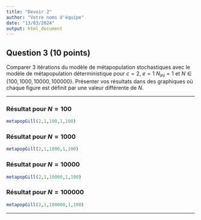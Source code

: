 ```yaml
---
title: "Devoir 2"
author: "Votre noms d'équipe"
date: "13/03/2024"
output: html_document
---
```


## Question 3 (10 points)  

Comparer 3 itérations du modèle de métapopulation stochastiques avec le modèle de métapopulation déterministique pour $c=2$, $e=1$ $N_{ini}=1$ et
$N\in\{100,1000,10000, 100000\}$.  Présenter vos résultats dans des graphiques où chaque figure est définit par une valeur différente de $N$.

***

### Résultat pour $N=100$

```r
metapopGill(2,1,100,1,100)
```


### Résultat pour $N=1000$

```r
metapopGill(2,1,1000,1,100)
```

### Résultat pour $N=10000$

```r
metapopGill(2,1,10000,1,100)
```

### Résultat pour $N=100000$

```r
metapopGill(2,1,100000,1,100)
```

***